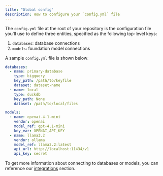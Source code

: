 ```yaml
---
title: "Global config"
description: How to configure your `config.yml` file
---
```


The `config.yml` file at the root of your repository is the configuration file
you'll use to define three entities, specified as the following top-level keys:

1. `databases`: database connections
2. `models`: foundation model connections

A sample `config.yml` file is shown below:

```yaml
databases:
  - name: primary-database
    type: bigquery
    key_path: /path/to/keyfile
    dataset: dataset-name
  - name: local
    type: duckdb
    key_path: None
    dataset: /path/to/local/files

models:
  - name: openai-4.1-mini
    vendor: openai
    model_ref: gpt-4.1-mini
    key_var: OPENAI_API_KEY
  - name: llama3.2
    vendor: ollama
    model_ref: llama3.2:latest
    api_url: http://localhost:11434/v1
    api_key: secret
```
To get more information about connecting to databases or models, you can reference our [integrations](integrations/overview) section.
